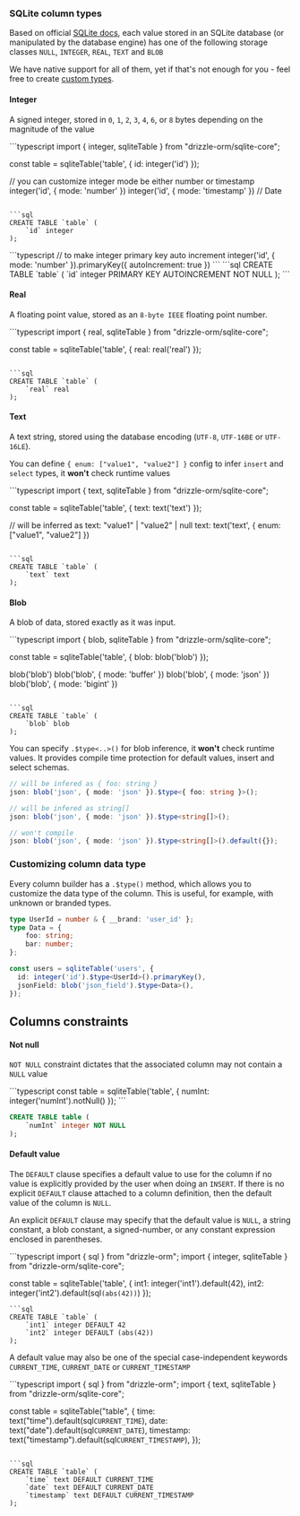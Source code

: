 
### SQLite column types

Based on official [SQLite docs](https://www.sqlite.org/datatype3.html),
each value stored in an SQLite database (or manipulated by the database engine)
has one of the following storage classes `NULL`, `INTEGER`, `REAL`, `TEXT` and `BLOB`

We have native support for all of them, yet if that's not enough for you - feel free to create [custom types](../custom-types).

#### Integer

A signed integer, stored in `0`, `1`, `2`, `3`, `4`, `6`, or `8` bytes depending on the magnitude of the value

<Section>
```typescript
import { integer, sqliteTable } from "drizzle-orm/sqlite-core";

const table = sqliteTable('table', {
	id: integer('id')
});

// you can customize integer mode be either number or timestamp
integer('id', { mode: 'number' })
integer('id', { mode: 'timestamp' }) // Date

```

```sql
CREATE TABLE `table` (
	`id` integer
);
```

</Section>

<Section>
```typescript
// to make integer primary key auto increment
integer('id', { mode: 'number' }).primaryKey({ autoIncrement: true })
```
```sql
CREATE TABLE `table` (
	`id` integer PRIMARY KEY AUTOINCREMENT NOT NULL
);
```
</Section>

#### Real

A floating point value, stored as an `8-byte IEEE` floating point number.

<Section>
```typescript
import { real, sqliteTable } from "drizzle-orm/sqlite-core";

const table = sqliteTable('table', {
	real: real('real')
});

```

```sql
CREATE TABLE `table` (
	`real` real
);
```

</Section>

#### Text

A text string, stored using the database encoding (`UTF-8`, `UTF-16BE` or `UTF-16LE`).

You can define `{ enum: ["value1", "value2"] }` config to infer `insert` and `select` types, it **won't** check runtime values
<Section>
```typescript
import { text, sqliteTable } from "drizzle-orm/sqlite-core";

const table = sqliteTable('table', {
	text: text('text')
});

// will be inferred as text: "value1" | "value2" | null
text: text('text', { enum: ["value1", "value2"] })
```

```sql
CREATE TABLE `table` (
	`text` text
);
```

</Section>

#### Blob

A blob of data, stored exactly as it was input.

<Section>
```typescript
import { blob, sqliteTable } from "drizzle-orm/sqlite-core";

const table = sqliteTable('table', {
	blob: blob('blob')
});

blob('blob')
blob('blob', { mode: 'buffer' })
blob('blob', { mode: 'json' })
blob('blob', { mode: 'bigint' })

```

```sql
CREATE TABLE `table` (
	`blob` blob
);
```

You can specify `.$type<..>()` for blob inference, it **won't** check runtime values. 
It provides compile time protection for default values, insert and select schemas.
```typescript
// will be infered as { foo: string }
json: blob('json', { mode: 'json' }).$type<{ foo: string }>();

// will be infered as string[]
json: blob('json', { mode: 'json' }).$type<string[]>();

// won't compile
json: blob('json', { mode: 'json' }).$type<string[]>().default({});
```

</Section>

### Customizing column data type

Every column builder has a `.$type()` method, which allows you to customize the data type of the column. This is useful, for example, with unknown or branded types.

```ts
type UserId = number & { __brand: 'user_id' };
type Data = {
	foo: string;
	bar: number;
};

const users = sqliteTable('users', {
  id: integer('id').$type<UserId>().primaryKey(),
  jsonField: blob('json_field').$type<Data>(),
});
```

## Columns constraints
#### Not null
`NOT NULL` constraint dictates that the associated column may not contain a `NULL` value
<Section>
```typescript
const table = sqliteTable('table', { 
	numInt: integer('numInt').notNull() 
});
```

```sql
CREATE TABLE table (
	`numInt` integer NOT NULL
);
```
</Section>

#### Default value

The `DEFAULT` clause specifies a default value to use for the column if no value
is explicitly provided by the user when doing an `INSERT`.
If there is no explicit `DEFAULT` clause attached to a column definition,
then the default value of the column is `NULL`.

An explicit `DEFAULT` clause may specify that the default value is `NULL`,
a string constant, a blob constant, a signed-number, or any constant expression enclosed in parentheses.

<Section>
```typescript
import { sql } from "drizzle-orm";
import { integer, sqliteTable } from "drizzle-orm/sqlite-core";

const table = sqliteTable('table', {
int1: integer('int1').default(42),
int2: integer('int2').default(sql`(abs(42))`)
});

```
```sql
CREATE TABLE `table` (
	`int1` integer DEFAULT 42
	`int2` integer DEFAULT (abs(42))
);
```
</Section>

A default value may also be one of the special case-independent keywords `CURRENT_TIME`, `CURRENT_DATE` or `CURRENT_TIMESTAMP`

<Section>
```typescript
import { sql } from "drizzle-orm";
import { text, sqliteTable } from "drizzle-orm/sqlite-core";

const table = sqliteTable("table", {
  time: text("time").default(sql`CURRENT_TIME`),
  date: text("date").default(sql`CURRENT_DATE`),
  timestamp: text("timestamp").default(sql`CURRENT_TIMESTAMP`),
});
```

```sql
CREATE TABLE `table` (
	`time` text DEFAULT CURRENT_TIME
	`date` text DEFAULT CURRENT_DATE
	`timestamp` text DEFAULT CURRENT_TIMESTAMP
);
```
</Section>

